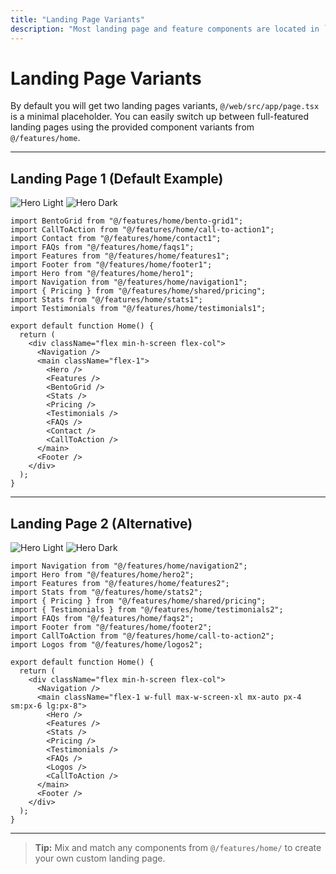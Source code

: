 ```yaml
---
title: "Landing Page Variants"
description: "Most landing page and feature components are located in `@/features`, while general-purpose and UI components are in `ui/`."
---
```


# Landing Page Variants

By default you will get two landing pages variants, `@/web/src/app/page.tsx` is a minimal placeholder. You can easily switch up between full-featured landing pages using the provided component variants from `@/features/home`.

---

## Landing Page 1 (Default Example)

<img
  className="block dark:hidden"
  src="/images/frontend/hero1-dark.png"
  alt="Hero Light"
/>
<img
  className="hidden dark:block"
  src="/images/frontend/hero1-dark.png"
  alt="Hero Dark"
/>

```tsx
import BentoGrid from "@/features/home/bento-grid1";
import CallToAction from "@/features/home/call-to-action1";
import Contact from "@/features/home/contact1";
import FAQs from "@/features/home/faqs1";
import Features from "@/features/home/features1";
import Footer from "@/features/home/footer1";
import Hero from "@/features/home/hero1";
import Navigation from "@/features/home/navigation1";
import { Pricing } from "@/features/home/shared/pricing";
import Stats from "@/features/home/stats1";
import Testimonials from "@/features/home/testimonials1";

export default function Home() {
  return (
    <div className="flex min-h-screen flex-col">
      <Navigation />
      <main className="flex-1">
        <Hero />
        <Features />
        <BentoGrid />
        <Stats />
        <Pricing />
        <Testimonials />
        <FAQs />
        <Contact />
        <CallToAction />
      </main>
      <Footer />
    </div>
  );
}
```

---

## Landing Page 2 (Alternative)

<img
  className="block dark:hidden"
  src="/images/frontend/hero2-light.png"
  alt="Hero Light"
/>
<img
  className="hidden dark:block"
  src="/images/frontend/hero2-dark.png"
  alt="Hero Dark"
/>
```tsx
import Navigation from "@/features/home/navigation2";
import Hero from "@/features/home/hero2";
import Features from "@/features/home/features2";
import Stats from "@/features/home/stats2";
import { Pricing } from "@/features/home/shared/pricing";
import { Testimonials } from "@/features/home/testimonials2";
import FAQs from "@/features/home/faqs2";
import Footer from "@/features/home/footer2";
import CallToAction from "@/features/home/call-to-action2";
import Logos from "@/features/home/logos2";

export default function Home() {
  return (
    <div className="flex min-h-screen flex-col">
      <Navigation />
      <main className="flex-1 w-full max-w-screen-xl mx-auto px-4 sm:px-6 lg:px-8">
        <Hero />
        <Features />
        <Stats />
        <Pricing />
        <Testimonials />
        <FAQs />
        <Logos />
        <CallToAction />
      </main>
      <Footer />
    </div>
  );
}
```
---

> **Tip:** Mix and match any components from `@/features/home/` to create your own custom landing page.